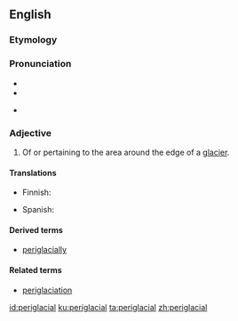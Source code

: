 ==English==

===Etymology===

{{prefix|peri|glacial|lang=en}}

===Pronunciation===
* {{IPA|pɛɹəˈɡleɪʃəl|lang=en}}
* {{rhymes|eɪʃəl|lang=en}}
* {{homophones|lang=en|paraglacial}} {{qualifier|in some dialects}}

===Adjective===
{{en-adj|-}}
{{wikipedia}}

# {{context|geomorphology|lang=en}} Of or pertaining to the area around the edge of a [[glacier]].

====Translations====
{{trans-top|pertaining to the area around the edge of a glacier}}
* Finnish: {{t|fi|periglasiaalinen}}
{{trans-mid}}
* Spanish: {{t|es|periglaciar}}
{{trans-bottom}}

====Derived terms====
* [[periglacially]]

====Related terms====
* [[periglaciation]]

[[id:periglacial]]
[[ku:periglacial]]
[[ta:periglacial]]
[[zh:periglacial]]